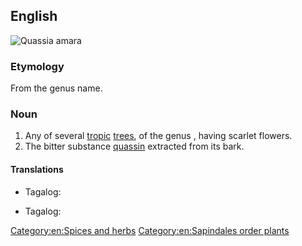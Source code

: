 {{also|Quassia}}

==English==
[[File:Quassia amara11.JPG|thumb|Quassia amara]]
{{wikipedia}}
{{wikispecies}}

===Etymology===
From the genus name.

===Noun===
{{en-noun}}

# Any of several [[tropic]] [[tree]]s, of the genus {{taxlink|Quassia|genus|noshow=1}}, having scarlet flowers.
# The bitter substance [[quassin]] extracted from its bark.

====Translations====
{{trans-top|any of several tropic trees, of the genus Quassia, having scarlet flowers}}
* Tagalog: {{t|tl|kuwasya}}
{{trans-mid}}
{{trans-bottom}}

{{trans-top|the bitter substance quassin extracted from its bark}}
* Tagalog: {{t|tl|kuwasya}}
{{trans-mid}}
{{trans-bottom}}

[[Category:en:Spices and herbs]]
[[Category:en:Sapindales order plants]]